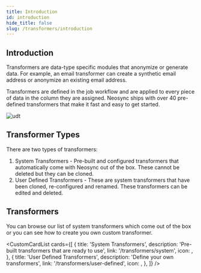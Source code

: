 ```yaml
---
title: Introduction
id: introduction
hide_title: false
slug: /transformers/introduction
---
```





## Introduction

Transformers are data-type specific modules that anonymize or generate data. For example, an email transformer can create a synthetic email address or anonymize an existing email address.

Transformers are defined in the job workflow and are applied to every piece of data in the column they are assigned. Neosync ships with over 40 pre-defined transformers that make it fast and easy to get started.

![udt](https://assets.nucleuscloud.com/neosync/docs/udt-home.png)

## Transformer Types

There are two types of transformers:

1. System Transformers - Pre-built and configured transformers that automatically come with Neosync out of the box. These cannot be deleted but they can be cloned.
2. User Defined Transformers - These are system transformers that have been cloned, re-configured and renamed. These transformers can be edited and deleted.

## Transformers

You can browse our list of system transformers which come out of the box or you can see how to create you own custom transformer.

<CustomCardList
  cards={[
    {
      title: 'System Transformers',
      description: 'Pre-built transformers that are ready to use',
      link: '/transformers/system',
      icon: <IoBuildOutline />,
    },
    {
      title: 'User Defined Transformers',
      description: 'Define your own transformers',
      link: '/transformers/user-defined',
      icon: <GoCode />,
    },
  ]}
/>
